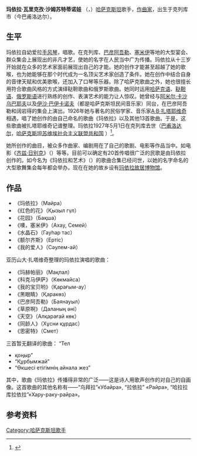 '''玛依拉·瓦里克孜·沙姆苏特蒂诺娃''' （{{lang-kk|Майра Уәлиқызы Шамсутдинова}}，{{bd|1890年||1927年}}）[[哈萨克斯坦|哈萨克斯坦]]歌手，[[作曲家|作曲家]]，出生于克列库市（今巴甫洛达尔）。

==生平 ==
玛依拉自幼爱拉[[手风琴|手风琴]]，唱歌。在克列库、[[巴彦阿吾勒|巴彦阿吾勒]]、[[塞米伊|塞米伊]]等地的大型宴会、群众集会上展现出的非凡才艺，使她的名字在人民当中广为传播。玛依拉从十三岁开始就在众多的艺术家面前展现出自己的才能。她的创作才能甚至超越了她的歌喉，也为她能够在那个时代成为一名顶尖艺术家创造了条件。她在创作中结合自身的音律天赋和优美歌喉，还加入了口琴等乐器。除了哈萨克歌曲之外，她也很擅长用符合歌曲风格的方式演绎鞑靼歌曲和俄罗斯歌曲。她同时运用[[哈萨克语|哈萨克语]]、[[鞑靼语|鞑靼语]]、[[俄罗斯语|俄罗斯语]]进行熟练的创作、表演艺术的能力让人惊叹。她曾经与[[阿米尔·卡沙乌巴耶夫|阿米尔·卡沙乌巴耶夫]]以及[[伊沙·巴伊卡诺夫|伊沙·巴伊卡诺夫]]（都是哈萨克斯坦民间音乐家）同台，在巴彦阿吾勒和阔岩得的集会上演出。1926年她与著名的民俗学家、音乐家[[A·B·扎塔耶维奇|A·B·扎塔耶维奇]]相遇，唱了她创作的由自己命名的歌曲《玛依拉》以及其他13首歌曲。于是，这些歌曲被扎塔耶维奇记谱整理。玛依拉1927年5月1日在克列库去世（[[巴甫洛达尔|巴甫洛达尔]]，[[哈萨克斯坦苏维埃社会主义联盟共和国|哈萨克斯坦苏维埃社会主义联盟共和国]] ）<ref>{{cite news|title=Павлодарда «Күміс көмей әнші - Майра» атты ән кеші өтті|url=http://www.inform.kz/kaz/article/2250743|accessdate=2013-04-19|newspaper=ҚазАқпарат|archive-date=2016-03-04|archive-url=https://web.archive.org/web/20160304115921/http://www.inform.kz/kaz/article/2250743|dead-url=no}}</ref>。

她所创作的曲目，被众多作曲家、编剧用在了自己的歌剧、电影等作品当中。如电影《[[齐兹·日别克|齐兹·日别克]]》（{{lang-kk|қыз жібек}}）等等。目前可以确定有20首传唱很广泛的民歌是由玛依拉创作的。如今名为《玛依拉和艺术》（{{lang-kk|Майра және өнер}}）的歌曲合集已经问世，以她的名字命名的大型歌舞集会每年都会举办。现在在她的故乡设有[[玛依拉故居博物馆|玛依拉故居博物馆]]。

==作品==
* 《玛依拉》（Майра）
* 《红色的花》（Қызыл гүл）
* 《花园》（Бақша）
* 《噢，塞米伊》（Ахау, Семей）
* 《水晶石》（Гауһар тас）
* 《额尔齐斯》（Ертіс）
* 《我的爱人》（Сәулем-ай）

亚历山大·扎塔维奇整理的玛依拉演唱的歌曲：
* 《玛赫帕丽》（Мақпал）
* 《科克马伊萨》（Көкмайса）
* 《我的宝贝哟》（Қарағым-ау）
* 《黑眼睛》（Қаракөз）
* 《巴彦阿吾勒》（Баянауыл）
* 《草原啊》（Даланың әні）
* 《天空》（Алқарағай көк）
* 《同龄人》（Хұсни құрдас）
* 《思密特》（Смет）

三首暂无翻译的歌曲：
“Тел
* қоңыр”
* “Құрбымжай”
* “Өкшесі етігімнің айнала жез”

其中，歌曲《玛依拉》传播得非常的广泛——这是诗人用歌声创作的对自己的自画像。这首歌曲的其他名称有——“乌拜拉”«Убайра», “拉依拉” «Райра», “哈拉拉库拉依拉”«Хару-раку-райра»。

== 参考资料==
{{Reflist}}

[[Category:哈萨克斯坦歌手|Category:哈萨克斯坦歌手]]